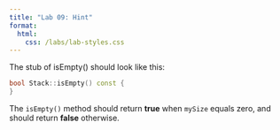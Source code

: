 ```yaml
---
title: "Lab 09: Hint"
format: 
  html:
    css: /labs/lab-styles.css
---
```


The stub of isEmpty() should look like this:

```cpp
bool Stack::isEmpty() const {
}
```

The `isEmpty()` method should return **true** when `mySize` equals zero, and should return **false** otherwise.